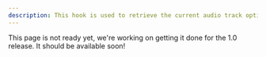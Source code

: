 ```yaml
---
description: This hook is used to retrieve the current audio track options.
---
```


This page is not ready yet, we're working on getting it done for the 1.0 release. It should be
available soon!

